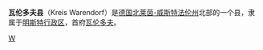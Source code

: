 {{noteTA|G1=德国地名|G2=Landkreis|G3=单位}}
{{德国县级行政单位
| 县徽图 = Image:DEU Kreis Warendorf COA.svg
| 在德国内的位置图 = Image:Lage des Kreises Warendorf in Deutschland.PNG
| 所属联邦州 = 北莱茵-威斯特法伦州
| 所属行政区 = 明斯特行政区
| 首府 = 瓦伦多夫
| 面积 = 1316.8
| 人口 = 282,721
| 统计时间 = 2006年12月31日
| 人口密度 = 215
| 汽车牌号 = WAF
| 下设城镇 = 9个市、4个镇
| 政府地址 = Waldenburger Straße 2<br />48231 Warendorf
| 政府网站 = www.kreis-warendorf.de
| 在州内的位置图 = Image:North rhine w waf.png
|}}

'''瓦伦多夫县'''（Kreis Warendorf）是[[德国|德国]][[北莱茵-威斯特法伦州|北莱茵-威斯特法伦州]]北部的一个县，隶属于[[明斯特行政区|明斯特行政区]]，首府[[瓦伦多夫|瓦伦多夫]]。

{{北莱茵-威斯特法伦州行政区划}}

[[分类:北莱茵-威斯特法伦州|W]]{{Authority control}}